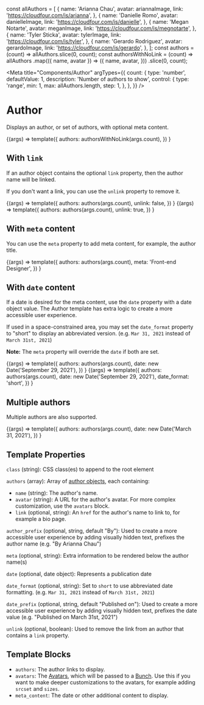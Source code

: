 const allAuthors = [
  {
    name: 'Arianna Chau',
    avatar: ariannaImage,
    link: 'https://cloudfour.com/is/arianna',
  },
  {
    name: 'Danielle Romo',
    avatar: danielleImage,
    link: 'https://cloudfour.com/is/danielle',
  },
  {
    name: 'Megan Notarte',
    avatar: meganImage,
    link: 'https://cloudfour.com/is/megnotarte',
  },
  {
    name: 'Tyler Sticka',
    avatar: tylerImage,
    link: 'https://cloudfour.com/is/tyler',
  },
  {
    name: 'Gerardo Rodriguez',
    avatar: gerardoImage,
    link: 'https://cloudfour.com/is/gerardo',
  },
];
const authors = (count) => allAuthors.slice(0, count);
const authorsWithNoLink = (count) =>
  allAuthors
    .map(({ name, avatar }) => ({
      name,
      avatar,
    }))
    .slice(0, count);

<Meta
  title="Components/Author"
  argTypes={{
    count: {
      type: 'number',
      defaultValue: 1,
      description: 'Number of authors to show',
      control: {
        type: 'range',
        min: 1,
        max: allAuthors.length,
        step: 1,
      },
    },
  }}
/>

# Author

Displays an author, or set of authors, with optional meta content.

<Canvas>
  <Story name="Basic usage" args={{ count: 1 }}>
    {(args) =>
      template({
        authors: authorsWithNoLink(args.count),
      })
    }
  </Story>
</Canvas>

## With `link`

If an author object contains the optional `link` property, then the author name will be linked.

If you don't want a link, you can use the `unlink` property to remove it.

<Canvas>
  <Story name="With link" args={{ count: 1 }}>
    {(args) =>
      template({
        authors: authors(args.count),
        unlink: false,
      })
    }
  </Story>
  <Story name="Remove link" args={{ count: 1 }}>
    {(args) =>
      template({
        authors: authors(args.count),
        unlink: true,
      })
    }
  </Story>
</Canvas>

## With `meta` content

You can use the `meta` property to add meta content, for example, the author title.

<Canvas>
  <Story name="With meta content" args={{ count: 1 }}>
    {(args) =>
      template({
        authors: authors(args.count),
        meta: 'Front-end Designer',
      })
    }
  </Story>
</Canvas>

## With `date` content

If a date is desired for the meta content, use the `date` property with a
date object value. The Author template has extra logic to create a more
accessible user experience.

If used in a space-constrained area, you may set the `date_format` property
to "short" to display an abbreviated version. (e.g. `Mar 31, 2021` instead of `March 31st, 2021`)

**Note:** The `meta` property will override the `date` if both are set.

<Canvas>
  <Story name="With date content" args={{ count: 1 }}>
    {(args) =>
      template({
        authors: authors(args.count),
        date: new Date('September 29, 2021'),
      })
    }
  </Story>
  <Story name="Short date format" args={{ count: 1 }}>
    {(args) =>
      template({
        authors: authors(args.count),
        date: new Date('September 29, 2021'),
        date_format: 'short',
      })
    }
  </Story>
</Canvas>

## Multiple authors

Multiple authors are also supported.

<Canvas>
  <Story name="Multiple authors" args={{ count: 3 }}>
    {(args) =>
      template({
        authors: authors(args.count),
        date: new Date('March 31, 2021'),
      })
    }
  </Story>
</Canvas>

## Template Properties

`class` (string): CSS class(es) to append to the root element

`authors` (array): Array of [author objects](https://timber.github.io/docs/reference/timber-user/#properties), each containing:

- `name` (string): The author's name.
- `avatar` (string): A URL for the author's avatar. For more complex customization, use the `avatars` block.
- `link` (optional, string): An `href` for the author's name to link to, for example a bio page.

`author_prefix` (optional, string, default "By"): Used to create a more
accessible user experience by adding visually hidden text, prefixes the author name (e.g. "By Arianna Chau")

`meta` (optional, string): Extra information to be rendered below the author name(s)

`date` (optional, date object): Represents a publication date

`date_format` (optional, string): Set to `short` to use abbreviated date formatting. (e.g. `Mar 31, 2021` instead of `March 31st, 2021`)

`date_prefix` (optional, string, default "Published on"): Used to create a more
accessible user experience by adding visually hidden text, prefixes the date value (e.g. "Published on March 31st, 2021")

`unlink` (optional, boolean): Used to remove the link from an author that contains a `link` property.

## Template Blocks

- `authors`: The author links to display.
- `avatars`: The [Avatars](/?path=/docs/components-avatar--empty), which will be passed to a [Bunch](/?path=/docs/objects-bunch--of-avatars). Use this if you want to make deeper customizations to the avatars, for example adding `srcset` and `sizes`.
- `meta_content`: The date or other additional content to display.
